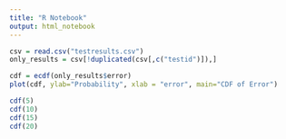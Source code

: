 ```yaml
---
title: "R Notebook"
output: html_notebook
---
```


```r
csv = read.csv("testresults.csv")
only_results = csv[!duplicated(csv[,c("testid")]),]

cdf = ecdf(only_results$error)
plot(cdf, ylab="Probability", xlab = "error", main="CDF of Error")

cdf(5)
cdf(10)
cdf(15)
cdf(20)
```